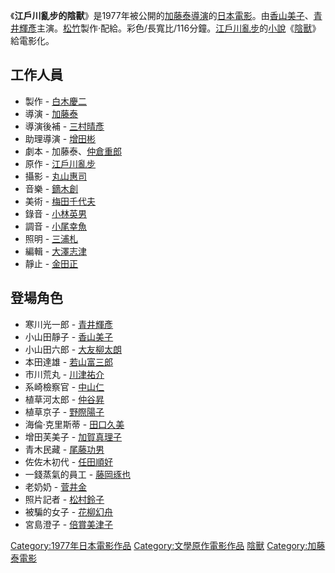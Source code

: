 {{Japanese|japanese=江戸川乱歩の陰獣|kana=えどがわらんぽのいんじゅう|romaji=Edogawa Ranbō no Injuu}}
{{Infobox Film
| name               = 江戶川亂步的陰獸
| original_name      = 江戸川乱歩の陰獣
| image              = 
| caption            = 
| director           = [[加藤泰|加藤泰]]
| producer           = [[白木慶二|白木慶二]]
| writer             = [[加藤泰|加藤泰]]、[[仲倉重郎|仲倉重郎]]
| starring           = [[香山美子|香山美子]]<br>[[青井輝彥|青井輝彥]]
| music              = [[鏑木創|鏑木創]]
| narrator           = 
| cinematography     = 
| editing            = 
| production_company = [[松竹|松竹]]
| distributor        = 
| released           = 1977年
| runtime            = 116分鐘
| country            = {{JPN}}
| language           = 日語
| budget             = 
| gross              = 
| preceded_by        = 
| followed_by        = 
| website            = 
| amg_id             = 
| imdb_id            = 
| cn_name            = 
| hk_name            = 
| tw_name            = 
}}

《'''江戶川亂步的陰獸'''》是1977年被公開的[[加藤泰|加藤泰]][[電影導演|導演]]的[[日本電影|日本電影]]。由[[香山美子|香山美子]]、[[青井輝彥|青井輝彥]]主演。[[松竹|松竹]]製作·配給。彩色/長寬比/116分鐘。[[江戶川亂步|江戶川亂步]]的[[小說|小說]]《[[陰獸|陰獸]]》給電影化。

== 工作人員 ==
*製作 - [[白木慶二|白木慶二]]
*導演 - [[加藤泰|加藤泰]]
*導演後補 - [[三村晴彥|三村晴彥]] 
*助理導演 - [[增田彬|增田彬]] 
*劇本 - 加藤泰、[[仲倉重郎|仲倉重郎]] 
*原作 - [[江戶川亂步|江戶川亂步]] 
*攝影 - [[丸山惠司|丸山惠司]] 
*音樂 - [[鏑木創|鏑木創]] 
*美術 - [[梅田千代夫|梅田千代夫]] 
*錄音 - [[小林英男|小林英男]] 
*調音 - [[小尾幸魚|小尾幸魚]] 
*照明 - [[三浦札|三浦札]] 
*編輯 - [[大澤志津|大澤志津]] 
*靜止 - [[金田正|金田正]]

== 登場角色 ==
*寒川光一郎 - [[青井輝彥|青井輝彥]]  
*小山田靜子 - [[香山美子_(演員)|香山美子]]  
*小山田六郎 - [[大友柳太朗|大友柳太朗]]  
*本田達雄 - [[若山富三郎|若山富三郎]]  
*市川荒丸 - [[川津祐介|川津祐介]]  
*系崎檢察官 - [[中山仁|中山仁]]
*植草河太郎 - [[仲谷昇|仲谷昇]] 
*植草京子 - [[野際陽子|野際陽子]] 
*海倫·克里斯蒂 - [[田口久美|田口久美]] 
*增田芙美子 - [[加賀真理子|加賀真理子]] 
*青木民藏 - [[尾藤功男|尾藤功男]] 
*佐佐木初代 - [[任田順好|任田順好]]  
*一錢蒸氣的員工 - [[藤岡琢也|藤岡琢也]] 
*老奶奶 - [[菅井金|菅井金]] 
*照片記者 - [[松村鈴子|松村鈴子]] 
*被騙的女子 - [[花柳幻舟|花柳幻舟]] 
*宮島澄子 - [[倍賞美津子|倍賞美津子]]

{{DEFAULTSORT:Edogawa Ranbō no Injuu}}
[[Category:1977年日本電影作品|Category:1977年日本電影作品]]
[[Category:文學原作電影作品|Category:文學原作電影作品]] 
[[Category:江戶川亂步|陰獸]]
[[Category:加藤泰電影|Category:加藤泰電影]]